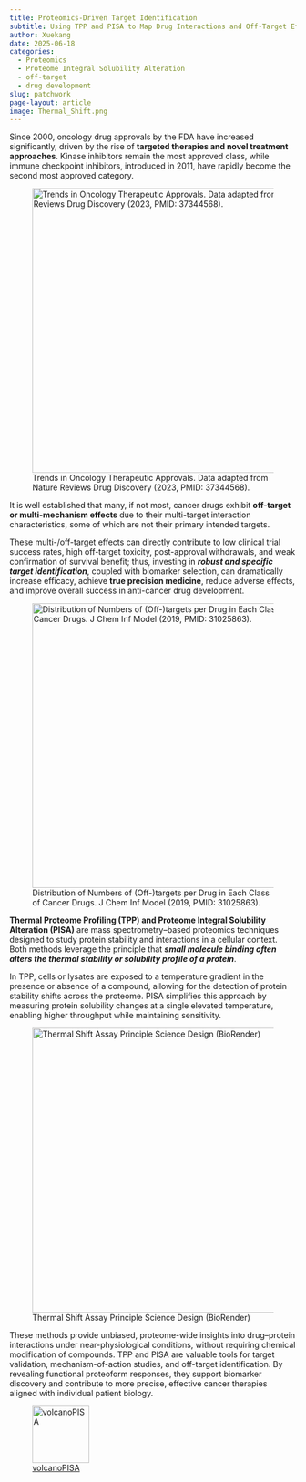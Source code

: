 ```yaml
---
title: Proteomics-Driven Target Identification
subtitle: Using TPP and PISA to Map Drug Interactions and Off-Target Effects
author: Xuekang
date: 2025-06-18
categories:
  - Proteomics
  - Proteome Integral Solubility Alteration
  - off-target
  - drug development
slug: patchwork
page-layout: article
image: Thermal_Shift.png
---
```


Since 2000, oncology drug approvals by the FDA have increased significantly, driven by the rise of **targeted therapies and novel treatment approaches**. Kinase inhibitors remain the most approved class, while immune checkpoint inhibitors, introduced in 2011, have rapidly become the second most approved category.

![Trends in Oncology Therapeutic Approvals. Data adapted from Nature Reviews Drug Discovery (2023, PMID: 37344568).](Combined_approvals_plot.png){width=500}

It is well established that many, if not most, cancer drugs exhibit **off-target or multi-mechanism effects** due to their multi-target interaction characteristics, some of which are not their primary intended targets. 

These multi-/off-target effects can directly contribute to low clinical trial success rates, high off-target toxicity, post-approval withdrawals, and weak confirmation of survival benefit; thus, investing in ***robust and specific target identification***, coupled with biomarker selection, can dramatically increase efficacy, achieve **true precision medicine**, reduce adverse effects, and improve overall success in anti-cancer drug development.

![Distribution of Numbers of (Off-)targets per Drug in Each Class of Cancer Drugs. J Chem Inf Model (2019, PMID: 31025863).](multi-target.png){width=500}

**Thermal Proteome Profiling (TPP) and Proteome Integral Solubility Alteration (PISA)** are mass spectrometry–based proteomics techniques designed to study protein stability and interactions in a cellular context. Both methods leverage the principle that ***small molecule binding often alters the thermal stability or solubility profile of a protein***. 

In TPP, cells or lysates are exposed to a temperature gradient in the presence or absence of a compound, allowing for the detection of protein stability shifts across the proteome. PISA simplifies this approach by measuring protein solubility changes at a single elevated temperature, enabling higher throughput while maintaining sensitivity.

![Thermal Shift Assay Principle Science Design (BioRender)](Thermal_Shift.png){width=500}

These methods provide unbiased, proteome-wide insights into drug–protein interactions under near-physiological conditions, without requiring chemical modification of compounds. TPP and PISA are valuable tools for target validation, mechanism-of-action studies, and off-target identification. By revealing functional proteoform responses, they support biomarker discovery and contribute to more precise, effective cancer therapies aligned with individual patient biology.



![[volcanoPISA](link)](volcanoPISA.png){width=100}